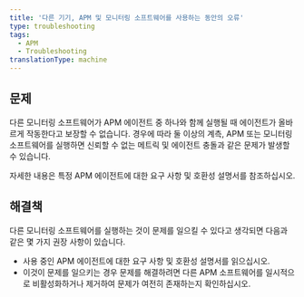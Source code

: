 ```yaml
---
title: '다른 기기, APM 및 모니터링 소프트웨어를 사용하는 동안의 오류'
type: troubleshooting
tags:
  - APM
  - Troubleshooting
translationType: machine
---
```


## 문제

다른 모니터링 소프트웨어가 APM 에이전트 중 하나와 함께 실행될 때 에이전트가 올바르게 작동한다고 보장할 수 없습니다. 경우에 따라 둘 이상의 계측, APM 또는 모니터링 소프트웨어를 실행하면 신뢰할 수 없는 메트릭 및 에이전트 충돌과 같은 문제가 발생할 수 있습니다.

자세한 내용은 특정 APM 에이전트에 대한 요구 사항 및 호환성 설명서를 참조하십시오.

## 해결책

다른 모니터링 소프트웨어를 실행하는 것이 문제를 일으킬 수 있다고 생각되면 다음과 같은 몇 가지 권장 사항이 있습니다.

* 사용 중인 APM 에이전트에 대한 요구 사항 및 호환성 설명서를 읽으십시오.
* 이것이 문제를 일으키는 경우 문제를 해결하려면 다른 APM 소프트웨어를 일시적으로 비활성화하거나 제거하여 문제가 여전히 존재하는지 확인하십시오.